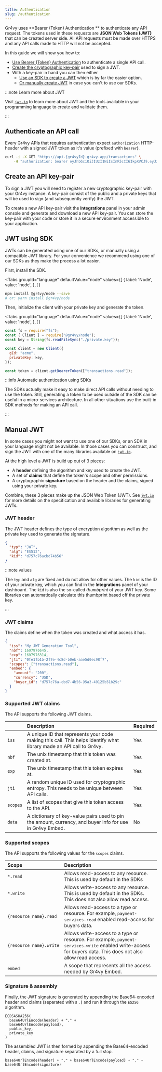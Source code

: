 ```yaml
---
title: Authentication
slug: /authentication
---
```



Gr4vy uses **Bearer (Token) Authentication ** to authenticate any API request.
The tokens used in these requests are **JSON Web Tokens (JWT)** that can be
created server side. All API requests must be made over HTTPS and any API calls
made to HTTP will not be accepted.

In this guide we will show you how to:

- [Use Bearer (Token) Authentication](#authenticate-an-api-call) to authenticate
  a single API call.
- [Create the cryptographic key-pair](#create-an-api-key-pair) used to sign a
  JWT.
- With a key-pair in hand you can then either
  - [Use an SDK to create a JWT](#jwt-using-sdk) which is by far the easier
    option.
  - [Or manually create JWT](#manual-jwts) in case you can't to use our SDKs.

:::note Learn more about JWT

Visit [`jwt.io`](https://jwti.io) to learn more about JWT and the tools
available in your programming language to create and validate them.

:::

## Authenticate an API call

Every Gr4vy APIs that requires authentication expect `authorization` HTTP-header
with a signed JWT token as it's value (prefixed with `bearer`).

```bash {2}
curl -i -X GET "https://api.{gr4vyId}.gr4vy.app/transactions" \
    -H "authorization: bearer eyJhbGciOiJIUzI1NiIsInR5cCI6IkpXVCJ9.eyJzdWIiOiIxMjM0NTY3ODkwIiwibmFtZSI6IkpvaG4gRG9lIiwiaWF0IjoxNTE2MjM5MDIyfQ.SflKxwRJSMeKKF2QT4fwpMeJf36POk6yJV_adQssw5c"
```

## Create an API key-pair

To sign a JWT you will need to register a new cryptographic key-pair with your
Gr4vy instance. A key-pair consist of the public and a private keys that will be
used to sign (and subsequently verify) the JWT.

To create a new API key-pair visit the **Integrations** panel in your admin
console and generate and download a new API key-pair. You can store the key-pair
with your code or store it in a secure environment accessible to your
application.

## JWT using SDK

JWTs can be generated using one of our SDKs, or manually using a compatible JWT
library. For your convenience we recommend using one of our SDKs as they make
the process a lot easier.

First, install the SDK.

<Tabs
  groupId="language"
  defaultValue="node"
  values={[
    { label: 'Node', value: 'node', },
  ]}
>
  <TabItem value="node">

```bash
npm install @gr4vy/node --save
# or: yarn install @gr4vy/node
```

  </TabItem>
</Tabs>

Then, initialize the client with your private key and generate the token.

<Tabs
  groupId="language"
  defaultValue="node"
  values={[
    { label: 'Node', value: 'node', },
  ]}
>
  <TabItem value="node">

```js
const fs = require("fs");
const { Client } = require("@gr4vy/node");
const key = String(fs.readFileSync("./private.key"));

const client = new Client({
  gId: "acme",
  privateKey: key,
});

const token = client.getBearerToken(["transactions.read"]);
```

  </TabItem>
</Tabs>

:::info Automatic authentication using SDKs

The SDKs actually make it easy to make direct API calls without needing to use
the token. Still, generating a token to be used outside of the SDK can be useful
in a micro-services architecture. In all other situations use the built-in SDK
methods for making an API call.

:::

## Manual JWT

In some cases you might not want to use one of our SDKs, or an SDK in your
language might not be available. In those cases you can construct, and sign the
JWT with one of the many libraries available on [`jwt.io`](https://jwt.io).

At the high level a JWT is build up out of 3 pieces:

- A **header** defining the algorithm and key used to create the JWT.
- A set of **claims** that define the token's scope and other permissions.
- A cryptographic **signature** based on the header and the claims, signed using
  your private key.

Combine, these 3 pieces make up the JSON Web Token (JWT). See
[`jwt.io`](https://jwt.io) for more details on the specification and available
libraries for generating JWTs.

### JWT header

The JWT header defines the type of encryption algorithm as well as the private
key used to generate the signature.

```json title="Header"
{
  "typ": "JWT",
  "alg": "ES512",
  "kid": "d757c76acbd74b56"
}
```

:::note values

The `typ` and `alg` are fixed and do not allow for other values. The `kid` is
the ID of your private key, which you can find in the **Integrations** panel of
your dashboard. The `kid` is also the so-called _thumbprint_ of your JWT
key. Some libraries can automatically calculate this thumbprint based off the
private key.

:::

### JWT claims

The claims define when the token was created and what access it has.

```json title="Claims"
{
  "iss": "My JWT Generation Tool",
  "nbf": 1607976645,
  "exp": 1607976314,
  "jti": "0fe1fb1b-2f7e-4c8d-b0eb-aae5d0ec98f7",
  "scopes": ["transactions.read"],
  "embed": {
    "amount": "200",
    "currency": "USD",
    "buyer_id": "d757c76a-cbd7-4b56-95a3-40125b51b29c"
  }
}
```

### Supported JWT claims

The API supports the following JWT claims.

|          | Description                                                                                                         | Required |
| -------- | :------------------------------------------------------------------------------------------------------------------ | :------- |
| `iss`    | A unique ID that represents your code making this call. This helps identify what library made an API call to Gr4vy. | Yes      |
| `nbf`    | The unix timestamp that this token was created at.                                                                  | Yes      |
| `exp`    | The unix timestamp that this token expires at.                                                                      | Yes      |
| `jti`    | A random unique ID used for cryptographic entropy. This needs to be unique between API calls.                       | Yes      |
| `scopes` | A list of scopes that give this token access to the API.                                                            | Yes      |
| `data`   | A dictionary of key-value pairs used to pin the amount, currency, and buyer info for use in Gr4vy Embed.            | No       |

### Supported scopes

The API supports the following values for the `scopes` claims.

| Scope               | Description                                                                                                                                        |
| :------------------ | :------------------------------------------------------------------------------------------------------------------------------------------------- |
| `*.read`            | Allows read-access to any resource. This is used by default in the SDKs                                                                            |
| `*.write`           | Allows write-access to any resource. This is used by default in the SDKs. This does not also allow read access.                                    |
| `{resource_name}.read`  | Allows read-access to a type or resource. For example, `payment-services.read` enabled read-access for buyers data.                                          |
| `{resource_name}.write` | Allows write-access to a type or resource. For example, `payment-services.write` enabled write-access for buyers data. This does not also allow read access. |
| `embed`             | A scope that represents all the access needed by Gr4vy Embed.                                                                                      |

### Signature & assembly

Finally, the JWT signature is generated by appending the Base64-encoded header
and claims (separated with a `.`) and run it through the `ES256` algorithm.

```
ECDSASHA256(
  base64UrlEncode(header) + "." +
  base64UrlEncode(payload),
  public_key,
  private_key
)
```

The assembled JWT is then formed by appending the Base64-encoded header, claims,
and signature separated by a full stop.

```
base64UrlEncode(header) + "." + base64UrlEncode(payload) + "." + base64UrlEncode(signature)
```
